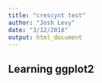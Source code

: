 ```yaml
---
title: "crescynt test"
author: "Josh Levy"
date: "3/12/2018"
output: html_document
---
```


## Learning ggplot2 

```r



```

